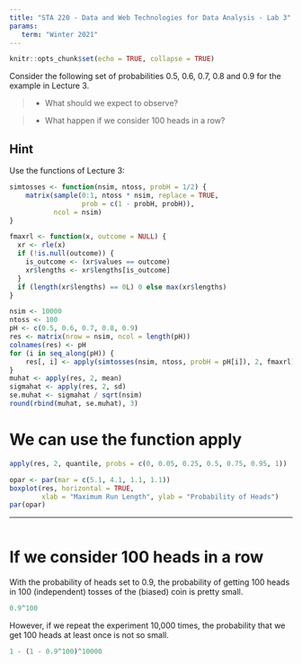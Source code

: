 ---
title: "STA 220 - Data and Web Technologies for Data Analysis - Lab 3"
params:
   term: "Winter 2021"
---

```{r setup, include=FALSE}
knitr::opts_chunk$set(echo = TRUE, collapse = TRUE)
```


Consider  the following set of probabilities 0.5, 0.6, 0.7, 0.8 and 0.9 for the example in Lecture 3.

>- What should we expect to observe?

>- What happen if we consider 100 heads in a row?


## Hint


Use the functions of Lecture 3:



```{r }
simtosses <- function(nsim, ntoss, probH = 1/2) {
    matrix(sample(0:1, ntoss * nsim, replace = TRUE,
                  prob = c(1 - probH, probH)),
           ncol = nsim)
}
```

```{r fmaxrl}
fmaxrl <- function(x, outcome = NULL) {
  xr <- rle(x)
  if (!is.null(outcome)) {
    is_outcome <- (xr$values == outcome)
    xr$lengths <- xr$lengths[is_outcome]
  }
  if (length(xr$lengths) == 0L) 0 else max(xr$lengths)
}
```

```{r }
nsim <- 10000
ntoss <- 100
pH <- c(0.5, 0.6, 0.7, 0.8, 0.9)
res <- matrix(nrow = nsim, ncol = length(pH))
colnames(res) <- pH
for (i in seq_along(pH)) {
    res[, i] <- apply(simtosses(nsim, ntoss, probH = pH[i]), 2, fmaxrl)
}
muhat <- apply(res, 2, mean)
sigmahat <- apply(res, 2, sd)
se.muhat <- sigmahat / sqrt(nsim)
round(rbind(muhat, se.muhat), 3)
```




# We can use the function apply

```{r }
apply(res, 2, quantile, probs = c(0, 0.05, 0.25, 0.5, 0.75, 0.95, 1))
```


```{r biasedcoin.plot, eval = FALSE}
opar <- par(mar = c(5.1, 4.1, 1.1, 1.1))
boxplot(res, horizontal = TRUE,
        xlab = "Maximum Run Length", ylab = "Probability of Heads")
par(opar)
```
---

```{r, ref.label="biasedcoin.plot", echo=FALSE, fig.align = "center", fig.width = 10, fig.height = 5, fig.cap = paste0("Maximum run lengths in ", format(nsim, big.mark = ","), " simulations of ", ntoss, " tosses of a biased coin.")}
```

# If we consider 100 heads in a row

With the probability of heads set to 0.9, the probability of getting 100 heads in 100 (independent) tosses of the (biased) coin is pretty small.

```{r}
0.9^100
```

However, if we repeat the experiment 10,000 times, the probability that we get 100 heads at least once is not so small.

```{r}
1 - (1 - 0.9^100)^10000
```